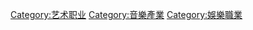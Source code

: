 {{Commonscat|Music-related occupations}}

[[Category:艺术职业|Category:艺术职业]]
[[Category:音樂產業|Category:音樂產業]]
[[Category:娛樂職業|Category:娛樂職業]]
